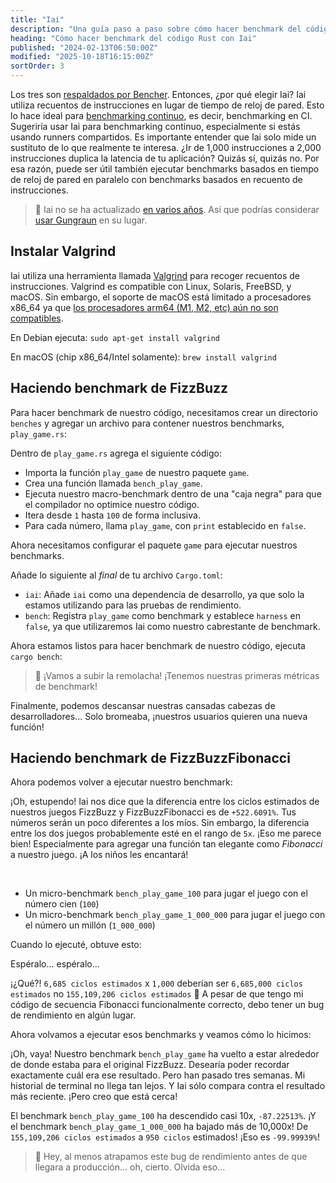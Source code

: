```yaml
---
title: "Iai"
description: "Una guía paso a paso sobre cómo hacer benchmark del código Rust con Iai"
heading: "Cómo hacer benchmark del código Rust con Iai"
published: "2024-02-13T06:50:00Z"
modified: "2025-10-18T16:15:00Z"
sortOrder: 3
---
```



<Benchmarking />

<FizzBuzzRust />

<StepByStepRust />

<MicroVsMacro />

<BenchmarkingRust />

Los tres son [respaldados por Bencher](/es/docs/explanation/adapters/). Entonces, ¿por qué elegir Iai?
Iai utiliza recuentos de instrucciones en lugar de tiempo de reloj de pared.
Esto lo hace ideal para [benchmarking continuo](/es/docs/explanation/continuous-benchmarking/), es decir, benchmarking en CI.
Sugeriría usar Iai para benchmarking continuo, especialmente si estás usando runners compartidos.
Es importante entender que Iai solo mide un sustituto de lo que realmente te interesa.
¿Ir de 1,000 instrucciones a 2,000 instrucciones duplica la latencia de tu aplicación?
Quizás sí, quizás no.
Por esa razón, puede ser útil también ejecutar benchmarks basados en tiempo de reloj de pared en paralelo con benchmarks basados en recuento de instrucciones.

> 🐰 Iai no se ha actualizado [en varios años](https://github.com/bheisler/iai/commits/main/). Así que podrías considerar [usar Gungraun](/es/docs/explanation/adapters/#-rust-gungraun) en su lugar.

## Instalar Valgrind

Iai utiliza una herramienta llamada [Valgrind](https://valgrind.org/) para recoger recuentos de instrucciones.
Valgrind es compatible con Linux, Solaris, FreeBSD, y macOS.
Sin embargo, el soporte de macOS está limitado a procesadores x86_64 ya que [los procesadores arm64 (M1, M2, etc) aún no son compatibles](https://github.com/LouisBrunner/valgrind-macos/issues/56).

En Debian ejecuta: `sudo apt-get install valgrind`

En macOS (chip x86_64/Intel solamente): `brew install valgrind`

<FizzBuzzRefactor />

## Haciendo benchmark de FizzBuzz

Para hacer benchmark de nuestro código, necesitamos crear un directorio `benches` y agregar un archivo para contener nuestros benchmarks, `play_game.rs`:

<GameBenchesTree />

Dentro de `play_game.rs` agrega el siguiente código:

<FizzBuzzRefactorBenchesCode />

- Importa la función `play_game` de nuestro paquete `game`.
- Crea una función llamada `bench_play_game`.
- Ejecuta nuestro macro-benchmark dentro de una "caja negra" para que el compilador no optimice nuestro código.
- Itera desde `1` hasta `100` de forma inclusiva.
- Para cada número, llama `play_game`, con `print` establecido en `false`.

Ahora necesitamos configurar el paquete `game` para ejecutar nuestros benchmarks.

Añade lo siguiente al _final_ de tu archivo `Cargo.toml`:

<GameCargoToml />

- `iai`: Añade `iai` como una dependencia de desarrollo, ya que solo la estamos utilizando para las pruebas de rendimiento.
- `bench`: Registra `play_game` como benchmark y establece `harness` en `false`, ya que utilizaremos Iai como nuestro cabrestante de benchmark.

Ahora estamos listos para hacer benchmark de nuestro código, ejecuta `cargo bench`:

<BenchPlayGameOutput />

> 🐰 ¡Vamos a subir la remolacha! ¡Tenemos nuestras primeras métricas de benchmark!

Finalmente, podemos descansar nuestras cansadas cabezas de desarrolladores...
Solo bromeaba, ¡nuestros usuarios quieren una nueva función!

<FizzBuzzFibonacciRust>
  <PlayGameRustCode />
</FizzBuzzFibonacciRust>

## Haciendo benchmark de FizzBuzzFibonacci

Ahora podemos volver a ejecutar nuestro benchmark:

<BenchPlayGameFibonacciOutput />

¡Oh, estupendo! Iai nos dice que la diferencia entre los ciclos estimados de nuestros juegos FizzBuzz y FizzBuzzFibonacci es de `+522.6091%`.
Tus números serán un poco diferentes a los míos.
Sin embargo, la diferencia entre los dos juegos probablemente esté en el rango de `5x`.
¡Eso me parece bien! Especialmente para agregar una función tan elegante como _Fibonacci_ a nuestro juego.
¡A los niños les encantará!

<FizzBuzzFibonacciOpenRust>
  <FizzBuzzFibonacciOpenRustCode />
</FizzBuzzFibonacciOpenRust>

<TheEnd />

<br />

<OnFire />

<BenchPlayGameOnFireCode />

- Un micro-benchmark `bench_play_game_100` para jugar el juego con el número cien (`100`)
- Un micro-benchmark `bench_play_game_1_000_000` para jugar el juego con el número un millón (`1_000_000`)

Cuando lo ejecuté, obtuve esto:

<BenchPlayGameOnFireOutputStart />

Espéralo... espéralo...

<BenchPlayGameOnFireOutput />

¡¿Qué?! `6,685 ciclos estimados` x `1,000` deberían ser `6,685,000 ciclos estimados` no `155,109,206 ciclos estimados` 🤯
A pesar de que tengo mi código de secuencia Fibonacci funcionalmente correcto, debo tener un bug de rendimiento en algún lugar.

<FizzBuzzFibonacciFixRust />

Ahora volvamos a ejecutar esos benchmarks y veamos cómo lo hicimos:

<BenchPlayGameFixOutput />

¡Oh, vaya! Nuestro benchmark `bench_play_game` ha vuelto a estar alrededor de donde estaba para el original FizzBuzz.
Desearía poder recordar exactamente cuál era ese resultado. Pero han pasado tres semanas.
Mi historial de terminal no llega tan lejos.
Y Iai sólo compara contra el resultado más reciente.
¡Pero creo que está cerca!

El benchmark `bench_play_game_100` ha descendido casi 10x, `-87.22513%`.
¡Y el benchmark `bench_play_game_1_000_000` ha bajado más de 10,000x! De `155,109,206 ciclos estimados` a `950 ciclos` estimados!
¡Eso es `-99.99939%`!

> 🐰 Hey, al menos atrapamos este bug de rendimiento antes de que llegara a producción... oh, cierto. Olvida eso...

<CatchInCi />

<CatchInCiOutput />

<CatchInCiPlot />

<CatchInCiPlotRustBench title="Cómo hacer Benchmark a Rust con Iai" />

<BencherFooter />
